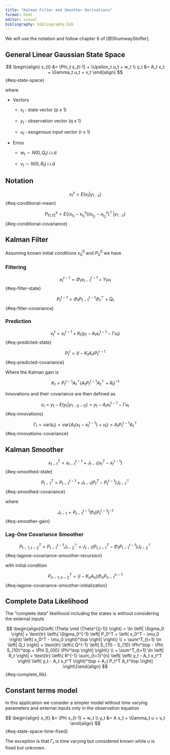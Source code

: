 ```yaml
---
title: "Kalman Filter and Smoother Derivations"
format: html
editor: visual
bibliography: bibliography.bib
---
```


We will use the notation and follow chapter 6 of [@ShumwayStoffer].

## General Linear Gaussian State Space

$$
\begin{align}
x_{t} &= \Phi_t x_{t-1} + \Upsilon_t u_t + w_t \\
y_t &= A_t x_t + \Gamma_t u_t + v_t
\end{align}
$$ {#eq-state-space}

where

-   Vectors

    -   $x_t$ : state vector (p x 1)

    -   $y_t$ : observation vector (q x 1)

    -   $u_t$ : exogenous input vector (r x 1)

-   Erros

    -   $w_t \sim N(0, Q_t)$ i.i.d

    -   $v_t \sim N(0, R_t)$ i.i.d

## Notation

$$
x^{s}_t = E(x_t|y_{1:s})
$$ {#eq-conditional-mean}

$$
P^{s}_{t1,t2} = E\{(x_{t_1} - x^s_{t_1})(x_{t_2} - x^s_{t_2})^\top|y_{1:s}\}
$$ {#eq-conditional-covariance}

## Kalman Filter

Assuming known initial conditions $x^0_0$ and $P^0_0$ we have

### Filtering

$$
x^{t-1}_t = \Phi_t x^{t-1}_{t-1} + \Upsilon_t u_t 
$$ {#eq-filter-state}

$$
P^{t-1}_t = \Phi_t P^{t-1}_{t-1} \Phi^{\top}_{t} + Q_t
$$ {#eq-filter-covariance}

### Prediction

$$ x^{t}_t = x^{t-1}_{t} + K_t (y_t - A_t x^{t-1}_{t} - \Gamma u_t) $$ {#eq-predicted-state}

$$ P^{t}_t = (I - K_t A_t)P^{t-1}_t $$ {#eq-predicted-covariance}

Where the Kalman gain is

$$
K_t = P^{t-1}_t A^\top_t(A_t P^{t-1}_t A^{\top}_t + R_t)^{-1}
$$

Innovations and their covariance are then defined as

$$
\epsilon_t = y_t - E(y_t|y_{1:(t-1)}) = y_t - A_t x^{t-1}_t - \Gamma u_t
$$ {#eq-innovations}

$$
\Gamma_t = \text{var}(\epsilon_t) = \text{var}\{A_t(x_t - x^{t-1}_t) + v_t\} = A_t P^{t-1}_t A^\top_t
$$ {#eq-innovations-covariance}

## Kalman Smoother

$$
x^T_{t-1} = x^{t-1}_{t-1} + J_{t-1} (x^T_{t} - x^{t-1}_t)
$$ {#eq-smoothed-state}

$$
P^T_{t-1} = P^{t-1}_{t-1} + J_{t-1}(P^T_{t} - P^{t-1}_t) J^\top_{t-1}
$$ {#eq-smoothed-covariance}

where

$$
J_{t-1} = P^{t-1}_{t-1} \Phi_t (P^{t-1}_{t})^{-1}
$$ {#eq-smoother-gain}

### Lag-One Covariance Smoother

$$
P^T_{t-1, t-2} = P^{t-1}_{t-1} J^\top_{t-2} + J_{t-1}(P^T_{t,t-1} - \Phi_t P^{t-1}_{t-1}) J^\top_{t-2}
$$ {#eq-lagone-covariance-smoother-recursion}

with initial condition

$$
P^T_{n-1, n-2} = (I - K_n A_n) \Phi_n P^{n-1}_{n-1}
$$ {#eq-lagone-covariance-smoother-initialization}

## Complete Data Likelihood

The "complete data" likelihood including the states is without considering the external inputs

$$
\begin{align}Q\left( \Theta \mid \Theta^{(j-1)} \right) = \ln \left| \Sigma_0 \right| + \text{tr} \left\{ \Sigma_0^{-1} \left[ P_0^T + \left( x_0^T - \mu_0 \right) \left( x_0^T - \mu_0 \right)^\top \right] \right\} \\
+ \sum^T_{t=1} \ln \left| Q_t \right| + \text{tr} \left\{ Q^{-1} \left[ S_{11} - S_{10} \Phi^\top - \Phi S_{10}^\top + \Phi S_{00} \Phi^\top \right] \right\} \\
+ \sum^T_{t=1} \ln \left| R_t \right| + \text{tr} \left\{ R^{-1} \sum_{t=1}^{n} \left[ \left( y_t - A_t x_t^T \right) \left( y_t - A_t x_t^T \right)^\top + A_t P_t^T A_t^\top \right] \right\}\end{align}
$$ {#eq-complete_llik}

## Constant terms model

In this application we consider a simpler model without time varying parameters and external inputs only in the observation equation

$$
\begin{align}
x_{t} &= \Phi x_{t-1} + w_t \\
y_t &= A x_t + \Gamma_t u + v_t
\end{align}
$$ {#eq-state-space-time-fixed}

The exception is that $\Gamma_t$ is time varying but considered known while $u$ is fixed but unknown.
